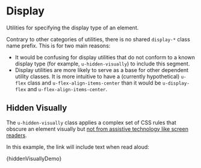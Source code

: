 
<Meta title="Utilities/Display" />

# Display

Utilities for specifying the display type of an element.

Contrary to other categories of utilities, there is no shared `display-*` class name prefix. This is for two main reasons:

- It would be confusing for display utilities that do not conform to a known display type (for example, `u-hidden-visually`) to include this segment.
- Display utilities are more likely to serve as a base for other dependent utility classes. It is more intuitive to have a (currently hypothetical) `u-flex` class and `u-flex-align-items-center` than it would be `u-display-flex` and `u-flex-align-items-center`.

## Hidden Visually

The `u-hidden-visually` class applies a complex set of CSS rules that obscure an element visually but [not from assistive technology like screen readers](https://cloudfour.com/thinks/see-no-evil-hidden-content-and-accessibility/#showing-additional-content-for-screen-readers).

In this example, the link will include text when read aloud:

<Canvas>
  <Story name="Hidden Visually">{hiddenVisuallyDemo}</Story>
</Canvas>
